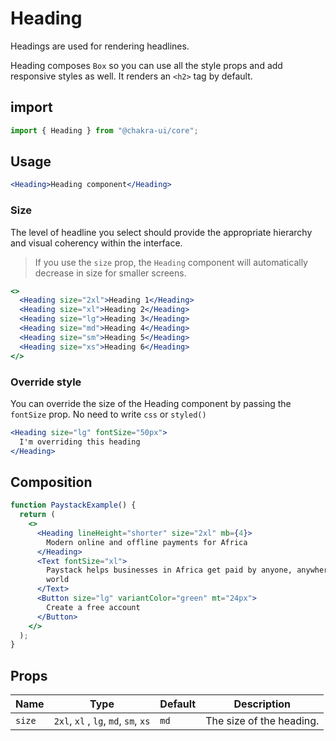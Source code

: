 # Heading

Headings are used for rendering headlines.

Heading composes `Box` so you can use all the style props and add responsive
styles as well. It renders an `<h2>` tag by default.

## import

```js
import { Heading } from "@chakra-ui/core";
```

## Usage

```jsx
<Heading>Heading component</Heading>
```

### Size

The level of headline you select should provide the appropriate hierarchy and
visual coherency within the interface.

> If you use the `size` prop, the `Heading` component will automatically
> decrease in size for smaller screens.

```jsx
<>
  <Heading size="2xl">Heading 1</Heading>
  <Heading size="xl">Heading 2</Heading>
  <Heading size="lg">Heading 3</Heading>
  <Heading size="md">Heading 4</Heading>
  <Heading size="sm">Heading 5</Heading>
  <Heading size="xs">Heading 6</Heading>
</>
```

### Override style

You can override the size of the Heading component by passing the `fontSize`
prop. No need to write `css` or `styled()`

```jsx
<Heading size="lg" fontSize="50px">
  I'm overriding this heading
</Heading>
```

## Composition

```jsx
function PaystackExample() {
  return (
    <>
      <Heading lineHeight="shorter" size="2xl" mb={4}>
        Modern online and offline payments for Africa
      </Heading>
      <Text fontSize="xl">
        Paystack helps businesses in Africa get paid by anyone, anywhere in the
        world
      </Text>
      <Button size="lg" variantColor="green" mt="24px">
        Create a free account
      </Button>
    </>
  );
}
```

## Props

| Name   | Type                                 | Default | Description              |
| ------ | ------------------------------------ | ------- | ------------------------ |
| `size` | `2xl`, `xl` , `lg`, `md`, `sm`, `xs` | `md`    | The size of the heading. |
